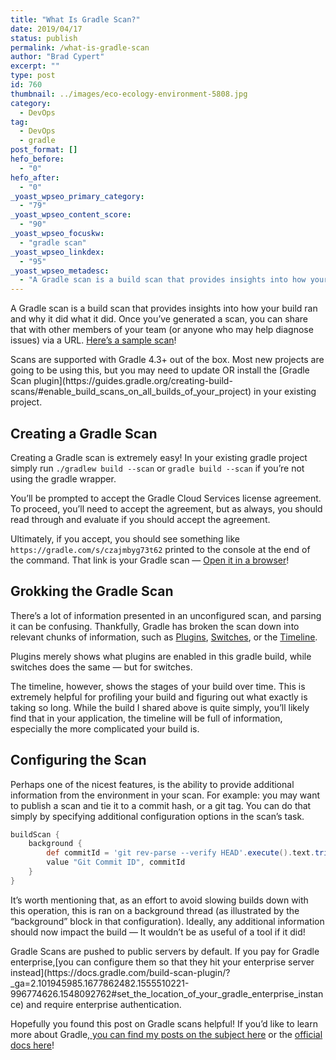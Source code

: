 ```yaml
---
title: "What Is Gradle Scan?"
date: 2019/04/17
status: publish
permalink: /what-is-gradle-scan
author: "Brad Cypert"
excerpt: ""
type: post
id: 760
thumbnail: ../images/eco-ecology-environment-5808.jpg
category:
  - DevOps
tag:
  - DevOps
  - gradle
post_format: []
hefo_before:
  - "0"
hefo_after:
  - "0"
_yoast_wpseo_primary_category:
  - "79"
_yoast_wpseo_content_score:
  - "90"
_yoast_wpseo_focuskw:
  - "gradle scan"
_yoast_wpseo_linkdex:
  - "95"
_yoast_wpseo_metadesc:
  - "A Gradle scan is a build scan that provides insights into how your build ran and why it did what it did. Scans are shareable and configurable."
---
```



A Gradle scan is a build scan that provides insights into how your build ran and why it did what it did. Once you’ve generated a scan, you can share that with other members of your team (or anyone who may help diagnose issues) via a URL. [Here’s a sample scan](https://gradle.com/s/czajmbyg73t62)!

<HeadsUp title="Heads Up!">
  Scans are supported with Gradle 4.3+ out of the box. Most new projects are
  going to be using this, but you may need to update OR install the [Gradle Scan
  plugin](https://guides.gradle.org/creating-build-scans/#enable_build_scans_on_all_builds_of_your_project)
  in your existing project.
</HeadsUp>

## Creating a Gradle Scan

Creating a Gradle scan is extremely easy! In your existing gradle project simply run `./gradlew build --scan` or `gradle build --scan` if you’re not using the gradle wrapper.

You’ll be prompted to accept the Gradle Cloud Services license agreement. To proceed, you’ll need to accept the agreement, but as always, you should read through and evaluate if you should accept the agreement.

Ultimately, if you accept, you should see something like `https://gradle.com/s/czajmbyg73t62` printed to the console at the end of the command. That link is your Gradle scan — [Open it in a browser](https://gradle.com/s/czajmbyg73t62)!

## Grokking the Gradle Scan

There’s a lot of information presented in an unconfigured scan, and parsing it can be confusing. Thankfully, Gradle has broken the scan down into relevant chunks of information, such as [Plugins](https://scans.gradle.com/s/czajmbyg73t62/plugins), [Switches](https://scans.gradle.com/s/czajmbyg73t62/switches), or the [Timeline](https://scans.gradle.com/s/czajmbyg73t62/timeline).

Plugins merely shows what plugins are enabled in this gradle build, while switches does the same — but for switches.

The timeline, however, shows the stages of your build over time. This is extremely helpful for profiling your build and figuring out what exactly is taking so long. While the build I shared above is quite simply, you’ll likely find that in your application, the timeline will be full of information, especially the more complicated your build is.

## Configuring the Scan

Perhaps one of the nicest features, is the ability to provide additional information from the environment in your scan. For example: you may want to publish a scan and tie it to a commit hash, or a git tag. You can do that simply by specifying additional configuration options in the scan’s task.

```gradle
buildScan {
    background {
        def commitId = 'git rev-parse --verify HEAD'.execute().text.trim()
        value "Git Commit ID", commitId
    }
}
```

It’s worth mentioning that, as an effort to avoid slowing builds down with this operation, this is ran on a background thread (as illustrated by the “background” block in that configuration). Ideally, any additional information should now impact the build — It wouldn’t be as useful of a tool if it did!

<HeadsUp title="A Note for Gradle Enterprise Users">
  Gradle Scans are pushed to public servers by default. If you pay for Gradle
  enterprise,[you can configure them so that they hit your enterprise server
  instead](https://docs.gradle.com/build-scan-plugin/?_ga=2.101945985.1677862482.1555510221-996774626.1548092762#set_the_location_of_your_gradle_enterprise_instance)
  and require enterprise authentication.
</HeadsUp>

Hopefully you found this post on Gradle scans helpful! If you’d like to learn
more about Gradle,[ you can find my posts on the subject
here](/tags/gradle) or the [official docs
here](https://docs.gradle.org/current/userguide/userguide.html)!
